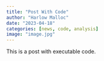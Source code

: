 ```yaml
---
title: "Post With Code"
author: "Harlow Malloc"
date: "2023-04-18"
categories: [news, code, analysis]
image: "image.jpg"
---
```


This is a post with executable code.
